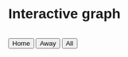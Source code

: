# Interactive graph

<style>
  * {
    font-family: sans-serif;
  }
  #plot {
    display: flex;
    flex-direction: column;
    align-items: center;
  }

  .bar:hover {
    fill: black;
  }

  .tooltip {
    position: absolute;
    text-align: center;
    background: #eee;
    padding: 5px;
    border: 1px solid #aaa;
    pointer-events: none;
    opacity: 0;
  }

  #controls {
    margin-bottom: 20px;
  }
</style> 

<title>Team Performance Dashboard</title>

<div id="plot">
</div>

<div id="controls">
  <button id="filter-home">Home</button>
  <button id="filter-away">Away</button>
  <button id="filter-all">All</button>
</div>

<script src="https://cdn.jsdelivr.net/npm/d3@7"></script>
<script src="scripts/myscript.js"></script>